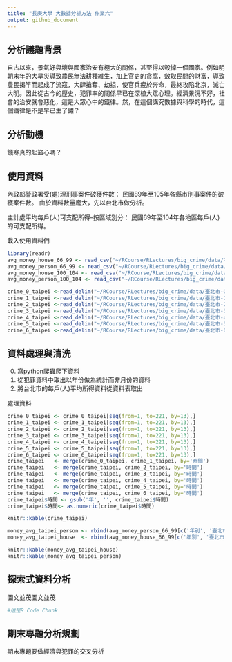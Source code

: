 ```yaml
---
title: "長庚大學 大數據分析方法 作業六"
output: github_document
---
```


## 分析議題背景
自古以來，景氣好與壞與國家治安有極大的關係，甚至得以毀掉一個國家。例如明朝末年的大旱災導致農民無法耕種維生，加上官吏的貪腐，斂取民間的財富，導致農民揭竿而起成了流寇，大肆搶奪、劫掠，使官兵疲於奔命，最終攻陷北京，滅亡大明。因此從古今的歷史，犯罪率的關係早已在深植大眾心理。經濟景況不好，社會的治安就會惡化，這是大眾心中的鐵律。然，在這個講究數據與科學的時代，這個鐵律是不是早已生了鏽？

## 分析動機

饑寒真的起盜心嗎？

## 使用資料

內政部警政署受(處)理刑事案件破獲件數：
民國89年至105年各縣市刑事案件的破獲案件數。
由於資料數量龐大，先以台北市做分析。

主計處平均每戶(人)可支配所得--按區域別分：
民國69年至104年各地區每戶(人)的可支配所得。

載入使用資料們
```r
library(readr)
avg_money_house_66_99 <- read_csv("~/RCourse/RLectures/big_crime/data/平均每戶69-99可支配所得.csv")
avg_money_person_66_99 <- read_csv("~/RCourse/RLectures/big_crime/data/平均每人69-99可支配所得.csv")
avg_money_house_100_104 <- read_csv("~/RCourse/RLectures/big_crime/data/平均每戶100-104可支配所得.csv")
avg_money_person_100_104 <- read_csv("~/RCourse/RLectures/big_crime/data/平均每人100-104可支配所得.csv")

crime_0_taipei <-read_delim("~/RCourse/RLectures/big_crime/data/臺北市-0.tsv", "\t", escape_double = FALSE, trim_ws = TRUE)
crime_1_taipei <-read_delim("~/RCourse/RLectures/big_crime/data/臺北市-1.tsv", "\t", escape_double = FALSE, trim_ws = TRUE)
crime_2_taipei <-read_delim("~/RCourse/RLectures/big_crime/data/臺北市-2.tsv", "\t", escape_double = FALSE, trim_ws = TRUE)
crime_3_taipei <-read_delim("~/RCourse/RLectures/big_crime/data/臺北市-3.tsv", "\t", escape_double = FALSE, trim_ws = TRUE)
crime_4_taipei <-read_delim("~/RCourse/RLectures/big_crime/data/臺北市-4.tsv", "\t", escape_double = FALSE, trim_ws = TRUE)
crime_5_taipei <-read_delim("~/RCourse/RLectures/big_crime/data/臺北市-5.tsv", "\t", escape_double = FALSE, trim_ws = TRUE)
crime_6_taipei <-read_delim("~/RCourse/RLectures/big_crime/data/臺北市-6.tsv", "\t", escape_double = FALSE, trim_ws = TRUE)
```

## 資料處理與清洗
0. 寫python爬蟲爬下資料
1. 從犯罪資料中取出以年份做為統計而非月份的資料
2. 將台北市的每戶(人)平均所得資料從資料表取出


處理資料
```r
crime_0_taipei <- crime_0_taipei[seq(from=1, to=221, by=13),]
crime_1_taipei <- crime_1_taipei[seq(from=1, to=221, by=13),]
crime_2_taipei <- crime_2_taipei[seq(from=1, to=221, by=13),]
crime_3_taipei <- crime_3_taipei[seq(from=1, to=221, by=13),]
crime_4_taipei <- crime_4_taipei[seq(from=1, to=221, by=13),]
crime_5_taipei <- crime_5_taipei[seq(from=1, to=221, by=13),]
crime_6_taipei <- crime_6_taipei[seq(from=1, to=221, by=13),]
crime_taipei   <- merge(crime_0_taipei, crime_1_taipei, by='時間')
crime_taipei   <- merge(crime_taipei, crime_2_taipei, by='時間')
crime_taipei   <- merge(crime_taipei, crime_3_taipei, by='時間')
crime_taipei   <- merge(crime_taipei, crime_4_taipei, by='時間')
crime_taipei   <- merge(crime_taipei, crime_5_taipei, by='時間')
crime_taipei   <- merge(crime_taipei, crime_6_taipei, by='時間')
crime_taipei$時間 <- gsub('年', '', crime_taipei$時間)
crime_taipei$時間<- as.numeric(crime_taipei$時間)

knitr::kable(crime_taipei)

money_avg_taipei_person <- rbind(avg_money_person_66_99[c('年別', '臺北市')], avg_money_person_100_104[c('年別', '臺北市')])
money_avg_taipei_house  <- rbind(avg_money_house_66_99[c('年別', '臺北市')],  avg_money_house_100_104[c('年別', '臺北市')])

knitr::kable(money_avg_taipei_house)
knitr::kable(money_avg_taipei_person)
```

## 探索式資料分析
圖文並茂圖文並茂
```r
#這是R Code Chunk
```

## 期末專題分析規劃
期末專題要做經濟與犯罪的交叉分析
